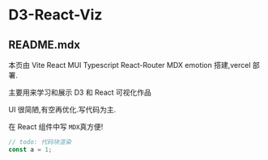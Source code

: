 # D3-React-Viz

## README.mdx

本页由 Vite React MUI Typescript React-Router MDX emotion 搭建,vercel 部署.

主要用来学习和展示 D3 和 React 可视化作品

UI 很简陋,有空再优化.写代码为主.

在 React 组件中写 `MDX`真方便!

```ts
// todo: 代码块渲染
const a = 1;
```

